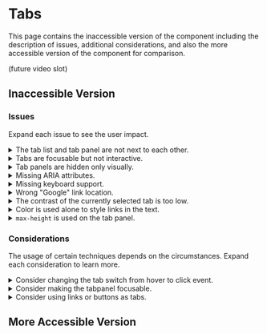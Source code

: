 
# Tabs

This page contains the inaccessible version of the component including the description of issues, additional considerations, and also the more accessible version of the component for comparison.

(future video slot)

## Inaccessible Version

<PreviewWrapper title="Inaccessible tabs" codeHref="https://codesandbox.io/s/inaccessible-tabs-o3jvf9">
  <Tabs />
</PreviewWrapper>

### Issues

Expand each issue to see the user impact.

<details>
    <summary>The tab list and tab panel are not next to each other.</summary>
    Both list and panel should be next to each other - both visually and in DOM. With screen magnification software or large zoom, it may be impossible to detect tab panel switching.
</details>
<details>
    <summary>Tabs are focusable but not interactive.</summary>
    Although it is possible to tab through tabs, it is not possible to activate the tab by a keyboard.
</details>
<details>
    <summary>Tab panels are hidden only visually.</summary>
    Inactive tab panels are still accessible by keyboard and their content is discoverable. This can confuse visual users and destroys the purpose of tabs for screen reader users in the first place.
</details>
<details>
    <summary>Missing ARIA attributes.</summary>
    Tabs are a custom JavaScript widget, there is no native HTML element to use for that. Therefore, a couple of attributes need to be added:
    <ul>
        <li><code>role=&quot;tablist&quot;</code> - a wrapper for the list of tabs</li>
        <li><code>role=&quot;tab&quot;</code> - a tab control also providing a label for the connected tabpanel</li>
        <li><code>role=&quot;tabpanel&quot;</code> - a wrapper for the tab panel content</li>
        <li><code>aria-labelledby</code> on the tablist to provide an <a href="/docs/wcag-documents/glossary-of-terms#accessible-name">accessible name</a></li>
        <li><code>aria-selected</code> on the tab to indicate selected tabs</li>
        <li><code>aria-controls</code> on the tab to connect tab with tabpanel</li>
        <li><code>tabindex</code> on the tab to control the tab sequence of tabs</li>
        <li><code>aria-labelledby</code> on the tabpanel to provide an accessible name</li>
    </ul>
</details>
<details>
    <summary>Missing keyboard support.</summary>
    To make the component accessible and convenient to use for keyboard users, the following key support should be added:
    <br />
    <ul>
        <li>The <code>Tab</code> key - tabbing into the tablist should focus the selected tab, and tabbing again should leave the tablist.</li>
        <li>The <code>Left arrow</code> and <code>Right arrow</code> keys - moving focus between tabs is done by arrows, not the <code>Tab</code> key.</li>
        <li>The <code>Home</code> key moves the focus to the first tab.</li>
        <li>The <code>End</code> key moves the focus to the last tab.</li>
    </ul>
    <br />
    Note: Focusing the tab automatically activates it.
</details>
<details>
    <summary>Wrong &quot;Google&quot; link location.</summary>
    The Google link leads to apple.com, however, it should be leading to google.com.
</details>
<details>
    <summary>The contrast of the currently selected tab is too low.</summary>
    The color used to highlight the active tab against the inactive tabs is barely visible with low contrast.
</details>
<details>
    <summary>Color is used alone to style links in the text.</summary>
    Color alone is not a sufficient way to distinguish links from normal text. Low-vision or color-blind users would miss that completely, except for when the color contrast is very high.
</details>
<details>
    <summary><code>max-height</code> is used on the tab panel.</summary>
    The tab panel limits the height of the content inside even without using a vertical scrollbar. On smaller resolutions (or with more content), users would lose a part of the content.
</details>

### Considerations

The usage of certain techniques depends on the circumstances. Expand each consideration to learn more.

<details>
    <summary>Consider changing the tab switch from hover to click event.</summary>
    Hovering over something should not ideally cause a change in context, but there are exceptions. Tabs are usually switched either by activation or by selecting them by arrows.
</details>
<details>
    <summary>Consider making the tabpanel focusable.</summary>
    If there are no focusable elements in panels, users might miss the content in the panel. In such situations, it is recommended to put the <code>tabindex=&quot;0&quot;</code> to the tabpanel.
</details>
<details>
    <summary>Consider using links or buttons as tabs.</summary>
    Depending on the circumstances, tabs can also be developed as buttons or links (anchors). This should depend on the content importance and amount.
</details>

## More Accessible Version

<PreviewWrapper title="More accessible tabs" codeHref="https://codesandbox.io/s/accessible-tabs-6d12b6">
  <AccessibleTabs />
</PreviewWrapper>
